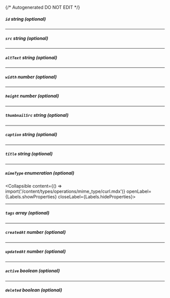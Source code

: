 {/* Autogenerated DO NOT EDIT  */}

##### `id` _string (optional)_

---
##### `src` _string (optional)_

---
##### `altText` _string (optional)_

---
##### `width` _number (optional)_

---
##### `height` _number (optional)_

---
##### `thumbnailSrc` _string (optional)_

---
##### `caption` _string (optional)_

---
##### `title` _string (optional)_

---
##### `mimeType` _enumeration (optional)_
<Collapsible content={() => import('/content/types/operations/mime_type/curl.mdx')} openLabel={Labels.showProperties} closeLabel={Labels.hideProperties}>
</Collapsible>

---
##### `tags` _array (optional)_

---
##### `createdAt` _number (optional)_

---
##### `updatedAt` _number (optional)_

---
##### `active` _boolean (optional)_

---
##### `deleted` _boolean (optional)_


